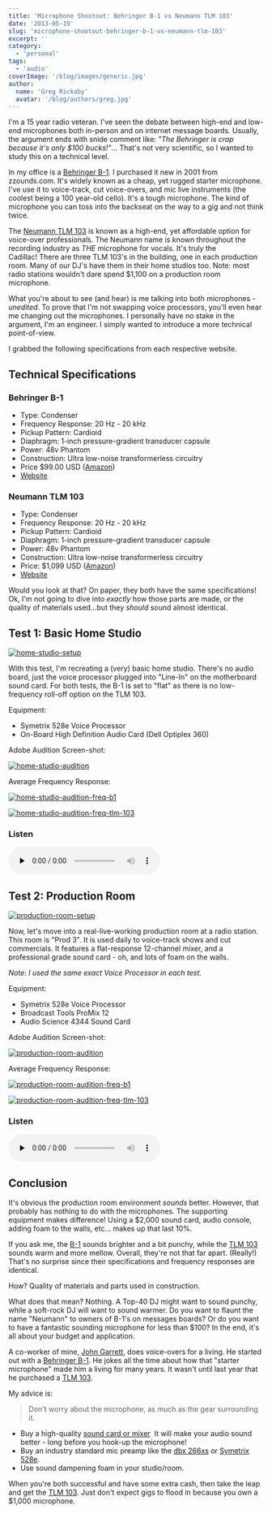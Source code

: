 ```yaml
---
title: 'Microphone Shootout: Behringer B-1 vs Neumann TLM 103'
date: '2013-05-19'
slug: 'microphone-shootout-behringer-b-1-vs-neumann-tlm-103'
excerpt: ''
category:
  - 'personal'
tags:
  - 'audio'
coverImage: '/blog/images/generic.jpg'
author:
  name: 'Greg Rickaby'
  avatar: '/blog/authors/greg.jpg'
---
```


I'm a 15 year radio veteran. I've seen the debate between high-end and low-end microphones both in-person and on internet message boards. Usually, the argument ends with snide comment like: *"The Behringer is crap because it's only $100 bucks!"*... That's not very scientific, so I wanted to study this on a technical level.

In my office is a [Behringer B-1](http://amzn.to/1boeY7p). I purchased it new in 2001 from zzounds.com. It's widely known as a cheap, yet rugged starter microphone. I've use it to voice-track, cut voice-overs, and mic live instruments (the coolest being a 100 year-old cello). It's a tough microphone. The kind of microphone you can toss into the backseat on the way to a gig and not think twice.

The [Neumann TLM 103](http://amzn.to/1gBAeKA) is known as a high-end, yet affordable option for voice-over professionals. The Neumann name is known throughout the recording industry as _THE_ microphone for vocals. It's truly the Cadillac! There are three TLM 103's in the building, one in each production room. Many of our DJ's have them in their home studios too. Note: most radio stations wouldn't dare spend $1,100 on a production room microphone.

What you're about to see (and hear) is me talking into both microphones - _unedited_. To prove that I'm not swapping voice processors, you'll even hear me changing out the microphones. I personally have no stake in the argument, I'm an engineer. I simply wanted to introduce a more technical point-of-view.

I grabbed the following specifications from each respective website.

## Technical Specifications

### Behringer B-1

- Type: Condenser
- Frequency Response: 20 Hz - 20 kHz
- Pickup Pattern: Cardioid
- Diaphragm: 1-inch pressure-gradient transducer capsule
- Power: 48v Phantom
- Construction: Ultra low-noise transformerless circuitry
- Price $99.00 USD ([Amazon](http://amzn.to/1boeY7p))
- [Website](<https://www.behringer.com/product.html?modelCode=P0142#googtrans(en%7Cen)>)

### Neumann TLM 103

- Type: Condenser
- Frequency Response: 20 Hz - 20 kHz
- Pickup Pattern: Cardioid
- Diaphragm: 1-inch pressure-gradient transducer capsule
- Power: 48v Phantom
- Construction: Ultra low-noise transformerless circuitry
- Price: $1,099 USD ([Amazon](http://amzn.to/1gBAeKA))
- [Website](https://en-de.neumann.com/tlm-103)

Would you look at that? On paper, they both have the same specifications! Ok, I'm not going to dive into _exactly_ how those parts are made, or the quality of materials used...but they _should_ sound almost identical.

## Test 1: Basic Home Studio

[![home-studio-setup](/blog/images/home-studio-setup.jpg)](/blog/images/home-studio-setup.jpg)

With this test, I'm recreating a (very) basic home studio. There's no audio board, just the voice processor plugged into "Line-In" on the motherboard sound card. For both tests, the B-1 is set to "flat" as there is no low-frequency roll-off option on the TLM 103.

Equipment:

- Symetrix 528e Voice Processor
- On-Board High Definition Audio Card (Dell Optiplex 360)

Adobe Audition Screen-shot:

[![home-studio-audition](/blog/images/home-studio-audition.png)](/blog/images/home-studio-audition.png)

Average Frequency Response:

[![home-studio-audition-freq-b1](/blog/images/home-studio-audition-freq-b1.png)](/blog/images/home-studio-audition-freq-b1.png)

[![home-studio-audition-freq-tlm-103](/blog/images/home-studio-audition-freq-tlm-103.png)](/blog/images/home-studio-audition-freq-tlm-103.png)

### Listen

<audio preload="none" controls="controls">
  <source type="audio/mpeg" src="/blog/images/B1-vs-TLM-103-home-studio.mp3" />
</audio>

## Test 2: Production Room

[![production-room-setup](/blog/images/production-room-setup.jpg)](/blog/images/production-room-setup.jpg)

Now, let's move into a real-live-working production room at a radio station. This room is "Prod 3". It is used daily to voice-track shows and cut commercials. It features a flat-response 12-channel mixer, and a professional grade sound card - oh, and lots of foam on the walls.

_Note: I used the same exact Voice Processor in each test._

Equipment:

- Symetrix 528e Voice Processor
- Broadcast Tools ProMix 12
- Audio Science 4344 Sound Card

Adobe Audition Screen-shot:

[![production-room-audition](/blog/images/production-room-audition.png)](/blog/images/production-room-audition.png)

Average Frequency Response:

[![production-room-audition-freq-b1](/blog/images/production-room-audition-freq-b1.png)](/blog/images/production-room-audition-freq-b1.png)

[![production-room-audition-freq-tlm-103](/blog/images/production-room-audition-freq-tlm-103.png)](/blog/images/production-room-audition-freq-tlm-103.png)

### Listen

<audio preload="none" controls="controls">
  <source
    type="audio/mpeg"
    src="/blog/images/B1-vs-TLM-103-production-room.mp3"
  />
</audio>

## Conclusion

It's obvious the production room environment *sounds* better. However, that probably has nothing to do with the microphones. The supporting equipment makes difference! Using a $2,000 sound card, audio console, adding foam to the walls, etc... makes up that last 10%.

If you ask me, the [B-1](http://amzn.to/1boeY7p) sounds brighter and a bit punchy, while the [TLM 103](http://amzn.to/1gBAeKA) sounds warm and more mellow. Overall, they're not that far apart. (Really!) That's no surprise since their specifications and frequency responses are identical.

How? Quality of materials and parts used in construction.

What does that mean? Nothing. A Top-40 DJ might want to sound punchy, while a soft-rock DJ will want to sound warmer. Do you want to flaunt the name "Neumann" to owners of B-1's on messages boards? Or do you want to have a fantastic sounding microphone for less than $100? In the end, it's all about your budget and application.

A co-worker of mine, [John Garrett](https://www.facebook.com/john.g.yuhas), does voice-overs for a living. He started out with a [Behringer B-1](http://amzn.to/1boeY7p). He jokes all the time about how that "starter microphone" made him a living for many years. It wasn't until last year that he purchased a [TLM 103](http://amzn.to/1gBAeKA).

My advice is:

> Don't worry about the microphone, as much as the gear surrounding it.

- Buy a high-quality [sound card or mixer](https://amzn.to/3aXMhDG)  It will make your audio sound better - long before you hook-up the microphone!
- Buy an industry standard mic preamp like the [dbx 266xs](https://amzn.to/2uKZ2Rh) or [Symetrix 528e](http://amzn.to/GVhxVc).
- Use sound dampening foam in your studio/room.

When you're both successful and have some extra cash, then take the leap and get the [TLM 103](http://amzn.to/1gBAeKA). Just don't expect gigs to flood in because you own a $1,000 microphone.
